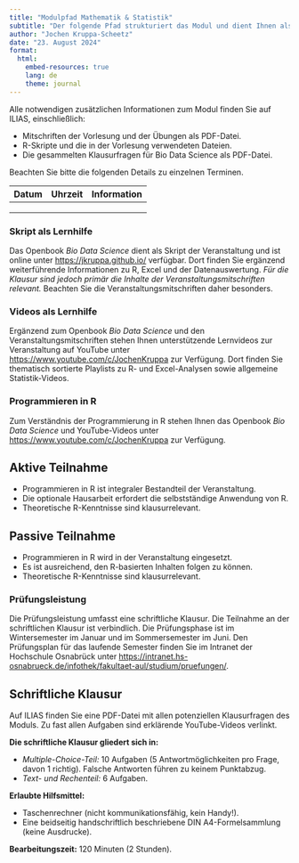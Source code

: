 ```yaml
---
title: "Modulpfad Mathematik & Statistik"
subtitle: "Der folgende Pfad strukturiert das Modul und dient Ihnen als Leitfaden zur besseren Orientierung."
author: "Jochen Kruppa-Scheetz"
date: "23. August 2024"
format:
  html:
    embed-resources: true
    lang: de
    theme: journal
---
```


Alle notwendigen zusätzlichen Informationen zum Modul finden Sie auf ILIAS, einschließlich:

-   Mitschriften der Vorlesung und der Übungen als PDF-Datei.
-   R-Skripte und die in der Vorlesung verwendeten Dateien.
-   Die gesammelten Klausurfragen für Bio Data Science als PDF-Datei.

Beachten Sie bitte die folgenden Details zu einzelnen Terminen.

| Datum | Uhrzeit | Information |
|------|------|------|
|      |      |      |
|      |      |      |
|      |      |      |


### Skript als Lernhilfe

Das Openbook *Bio Data Science* dient als Skript der Veranstaltung und ist online unter <https://jkruppa.github.io/> verfügbar. Dort finden Sie ergänzend weiterführende Informationen zu R, Excel und der Datenauswertung. *Für die Klausur sind jedoch primär die Inhalte der Veranstaltungsmitschriften relevant.* Beachten Sie die Veranstaltungsmitschriften daher besonders.

### Videos als Lernhilfe

Ergänzend zum Openbook *Bio Data Science* und den Veranstaltungsmitschriften stehen Ihnen unterstützende Lernvideos zur Veranstaltung auf YouTube unter <https://www.youtube.com/c/JochenKruppa> zur Verfügung. Dort finden Sie thematisch sortierte Playlists zu R- und Excel-Analysen sowie allgemeine Statistik-Videos.

### Programmieren in R

Zum Verständnis der Programmierung in R stehen Ihnen das Openbook *Bio Data Science* und YouTube-Videos unter <https://www.youtube.com/c/JochenKruppa> zur Verfügung.

::: {.callout-note icon="false"}
## Aktive Teilnahme

- Programmieren in R ist integraler Bestandteil der Veranstaltung.
- Die optionale Hausarbeit erfordert die selbstständige Anwendung von R.
- Theoretische R-Kenntnisse sind klausurrelevant.
:::

::: {.callout-note icon="false"}
## Passive Teilnahme

- Programmieren in R wird in der Veranstaltung eingesetzt.
- Es ist ausreichend, den R-basierten Inhalten folgen zu können.
- Theoretische R-Kenntnisse sind klausurrelevant.
:::

### Prüfungsleistung

Die Prüfungsleistung umfasst eine schriftliche Klausur. Die Teilnahme an der schriftlichen Klausur ist verbindlich. Die Prüfungsphase ist im Wintersemester im Januar und im Sommersemester im Juni. Den Prüfungsplan für das laufende Semester finden Sie im Intranet der Hochschule Osnabrück unter <https://intranet.hs-osnabrueck.de/infothek/fakultaet-aul/studium/pruefungen/>. 

::: {.callout-note icon="false"}
## Schriftliche Klausur

Auf ILIAS finden Sie eine PDF-Datei mit allen potenziellen Klausurfragen des Moduls. Zu fast allen Aufgaben sind erklärende YouTube-Videos verlinkt. 

**Die schriftliche Klausur gliedert sich in:**

-   *Multiple-Choice-Teil:* 10 Aufgaben (5 Antwortmöglichkeiten pro Frage, davon 1 richtig). Falsche Antworten führen zu keinem Punktabzug.
-   *Text- und Rechenteil:* 6 Aufgaben. 

**Erlaubte Hilfsmittel:**

-   Taschenrechner (nicht kommunikationsfähig, kein Handy!).
-   Eine beidseitig handschriftlich beschriebene DIN A4-Formelsammlung (keine Ausdrucke).

**Bearbeitungszeit:** 120 Minuten (2 Stunden).

:::


